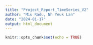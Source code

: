 ```yaml
---
title: "Project_Report_TimeSeries_V2"
author: "Miu Radu, Nh Yeuk Lan"
date: "2024-01-17"
output: html_document
---
```


```r
knitr::opts_chunk$set(echo = TRUE)
```

```r

```

